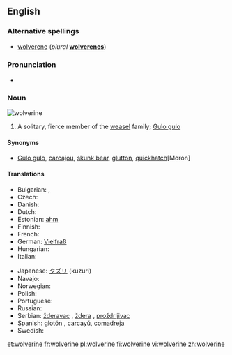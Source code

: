 {{wikipedia}}
{{also|Wolverine}}
==English==

===Alternative spellings===
* [[wolverene]] (''plural'' '''[[wolverenes]]''')

===Pronunciation===
* {{IPA|/ˈwʊlvɜːˌriːn/|/ˈwɒlvɜːˌriːn/}}

===Noun===
[[Image:Wolverine.jpg|thumb|wolverine]]
{{en-noun}}

# A solitary, fierce member of the [[weasel]] family; [[Gulo gulo]]

====Synonyms====
* {{sense|animal}} [[Gulo gulo]], [[carcajou]], [[skunk bear]], [[glutton]], [[quickhatch]][Moron]

====Translations====
{{trans-top|Gulo gulo}}
* Bulgarian: {{t|bg|росомаха|f}},  {{t|bg|лакомец|f}}
* Czech: {{t-|cs|rosomák|m}}
* Danish: {{t-|da|jærv|c}}
* Dutch: {{t+|nl|veelvraat}}
* Estonian: [[ahm]]
* Finnish: {{t+|fi|ahma}}
* French: {{t+|fr|glouton|m}}
* German: [[:de:Vielfraß|Vielfraß]] {{m}}
* Hungarian: {{t|hu|rozsomák}}
* Italian: {{t-|it|ghiottone|m}}
{{trans-mid}}
* Japanese: [[クズリ]] (kuzuri)
* Navajo: {{tø|nv|dziłbąąh dlǫ́ʼiitsoh hashkéhé}}
* Norwegian: {{t+|no|jerv|m}}
* Polish: {{t+|pl|rosomak|m}}
* Portuguese: {{t-|pt|carcaju|m}}
* Russian: {{t+|ru|росомаха|f|tr=rosomáχa}}
* Serbian: [[žderavac]] {{m}}, [[ždera]] {{f}}, [[proždrljivac]] {{m}}
* Spanish: [[glotón]] {{m}}, [[carcayú]], [[comadreja]]
* Swedish: {{t-|sv|järv|c}}
{{trans-bottom}}

[[et:wolverine]]
[[fr:wolverine]]
[[pl:wolverine]]
[[fi:wolverine]]
[[vi:wolverine]]
[[zh:wolverine]]